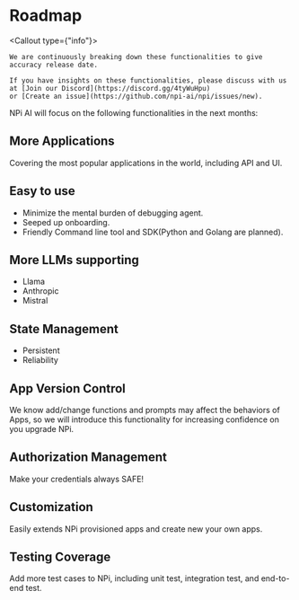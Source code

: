 
<Todo />

# Roadmap

<Callout type={"info"}>

    We are continuously breaking down these functionalities to give accuracy release date.

    If you have insights on these functionalities, please discuss with us at [Join our Discord](https://discord.gg/4tyWuHpu)
    or [Create an issue](https://github.com/npi-ai/npi/issues/new).

</Callout>


NPi AI will focus on the following functionalities in the next months:

## More Applications
Covering the most popular applications in the world, including API and UI.

## Easy to use

- Minimize the mental burden of debugging agent.
- Seeped up onboarding.
- Friendly Command line tool and SDK(Python and Golang are planned).

## More LLMs supporting

- Llama
- Anthropic
- Mistral


## State Management
- Persistent
- Reliability

## App Version Control

We know add/change functions and  prompts may affect the behaviors of Apps, so we will introduce this functionality for increasing confidence on you upgrade NPi.

## Authorization Management
Make your credentials always SAFE!

## Customization
Easily extends NPi provisioned apps and create new your own apps.

## Testing Coverage
Add more test cases to NPi, including unit test, integration test, and end-to-end test.

<FeatureRequest />
